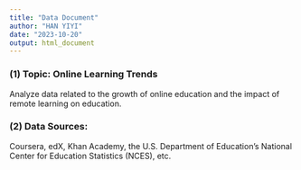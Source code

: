 ```yaml
---
title: "Data Document"
author: "HAN YIYI"
date: "2023-10-20"
output: html_document
---
```


### (1) Topic: Online Learning Trends

Analyze data related to the growth of online education and the impact of remote learning on education.

### (2) Data Sources: 
Coursera, edX, Khan Academy, the U.S. Department of Education's National Center for Education Statistics (NCES), etc.